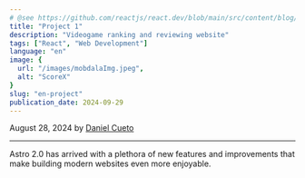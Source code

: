 ```yaml
---
# @see https://github.com/reactjs/react.dev/blob/main/src/content/blog/2020/12/21/data-fetching-with-react-server-components.md
title: "Project 1"
description: "Videogame ranking and reviewing website"
tags: ["React", "Web Development"]
language: "en"
image: {
  url: "/images/mobdalaImg.jpeg",
  alt: "ScoreX"
}
slug: "en-project"
publication_date: 2024-09-29
---
```


August 28, 2024 by [Daniel Cueto](https://x.com/DCuetoMe)

---

Astro 2.0 has arrived with a plethora of new features and improvements that make building modern websites even more enjoyable.